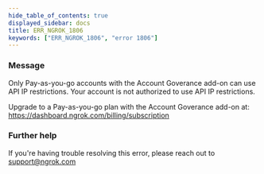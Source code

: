 ```yaml
---
hide_table_of_contents: true
displayed_sidebar: docs
title: ERR_NGROK_1806
keywords: ["ERR_NGROK_1806", "error 1806"]
---
```


### Message

Only Pay-as-you-go accounts with the Account Goverance add-on can use API IP restrictions.
Your account is not authorized to use API IP restrictions.

Upgrade to a Pay-as-you-go plan with the Account Goverance add-on at: https://dashboard.ngrok.com/billing/subscription

### Further help

If you're having trouble resolving this error, please reach out to [support@ngrok.com](mailto:support@ngrok.com?subject=Help%20with%20ERR_NGROK_1806)
